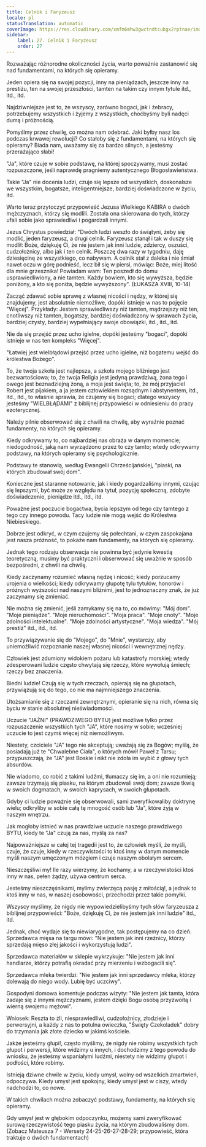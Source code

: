 ```yaml
---
title: Celnik i Faryzeusz
locale: pl
statusTranslation: automatic
coverImage: https://res.cloudinary.com/xmfm6mhw3gwctndtcubgx2rptnae/image/upload/v1740468922/small_cover_tratado_de_psicologia_revolucionaria_a4c0dca4e0.webp
sidebar:
    label: 27. Celnik i Faryzeusz
    order: 27
---
```

Rozważając różnorodne okoliczności życia, warto poważnie zastanowić się nad fundamentami, na których się opieramy.

Jeden opiera się na swojej pozycji, inny na pieniądzach, jeszcze inny na prestiżu, ten na swojej przeszłości, tamten na takim czy innym tytule itd., itd., itd.

Najdziwniejsze jest to, że wszyscy, zarówno bogaci, jak i żebracy, potrzebujemy wszystkich i żyjemy z wszystkich, choćbyśmy byli nadęci dumą i próżnością.

Pomyślmy przez chwilę, co można nam odebrać. Jaki byłby nasz los podczas krwawej rewolucji? Co stałoby się z fundamentami, na których się opieramy? Biada nam, uważamy się za bardzo silnych, a jesteśmy przerażająco słabi!

"Ja", które czuje w sobie podstawę, na której spoczywamy, musi zostać rozpuszczone, jeśli naprawdę pragniemy autentycznego Błogosławieństwa.

Takie "Ja" nie docenia ludzi, czuje się lepsze od wszystkich, doskonalsze we wszystkim, bogatsze, inteligentniejsze, bardziej doświadczone w życiu, itd.

Warto teraz przytoczyć przypowieść Jezusa Wielkiego KABIRA o dwóch mężczyznach, którzy się modlili. Została ona skierowana do tych, którzy ufali sobie jako sprawiedliwi i pogardzali innymi.

Jezus Chrystus powiedział: "Dwóch ludzi weszło do świątyni, żeby się modlić, jeden faryzeusz, a drugi celnik. Faryzeusz stanął i tak w duszy się modlił: Boże, dziękuję Ci, że nie jestem jak inni ludzie, zdziercy, oszuści, cudzołożnicy, albo jak i ten celnik. Poszczę dwa razy w tygodniu, daję dziesięcinę ze wszystkiego, co nabywam. A celnik stał z daleka i nie śmiał nawet oczu w górę podnieść, lecz bił się w piersi, mówiąc: Boże, miej litość dla mnie grzesznika! Powiadam wam: Ten poszedł do domu usprawiedliwiony, a nie tamten. Każdy bowiem, kto się wywyższa, będzie poniżony, a kto się poniża, będzie wywyższony". (ŁUKASZA XVIII, 10-14)

Zacząć zdawać sobie sprawę z własnej nicości i nędzy, w której się znajdujemy, jest absolutnie niemożliwe, dopóki istnieje w nas to pojęcie "Więcej". Przykłady: Jestem sprawiedliwszy niż tamten, mądrzejszy niż ten, cnotliwszy niż tamten, bogatszy, bardziej doświadczony w sprawach życia, bardziej czysty, bardziej wypełniający swoje obowiązki, itd., itd., itd.

Nie da się przejść przez ucho igielne, dopóki jesteśmy "bogaci", dopóki istnieje w nas ten kompleks "Więcej".

"Łatwiej jest wielbłądowi przejść przez ucho igielne, niż bogatemu wejść do królestwa Bożego".

To, że twoja szkoła jest najlepsza, a szkoła mojego bliźniego jest bezwartościowa; to, że twoja Religia jest jedyną prawdziwą, żona tego i owego jest beznadziejną żoną, a moja jest święta; to, że mój przyjaciel Robert jest pijakiem, a ja jestem człowiekiem rozsądnym i abstynentem, itd., itd., itd., to właśnie sprawia, że czujemy się bogaci; dlatego wszyscy jesteśmy "WIELBŁĄDAMI" z biblijnej przypowieści w odniesieniu do pracy ezoterycznej.

Należy pilnie obserwować się z chwili na chwilę, aby wyraźnie poznać fundamenty, na których się opieramy.

Kiedy odkrywamy to, co najbardziej nas obraża w danym momencie; niedogodność, jaką nam wyrządzono przez to czy tamto; wtedy odkrywamy podstawy, na których opieramy się psychologicznie.

Podstawy te stanowią, według Ewangelii Chrześcijańskiej, "piaski, na których zbudował swój dom".

Konieczne jest staranne notowanie, jak i kiedy pogardzaliśmy innymi, czując się lepszymi, być może ze względu na tytuł, pozycję społeczną, zdobyte doświadczenie, pieniądze itd., itd., itd.

Poważne jest poczucie bogactwa, bycia lepszym od tego czy tamtego z tego czy innego powodu. Tacy ludzie nie mogą wejść do Królestwa Niebieskiego.

Dobrze jest odkryć, w czym czujemy się połechtani, w czym zaspokajana jest nasza próżność, to pokaże nam fundamenty, na których się opieramy.

Jednak tego rodzaju obserwacja nie powinna być jedynie kwestią teoretyczną, musimy być praktyczni i obserwować się uważnie w sposób bezpośredni, z chwili na chwilę.

Kiedy zaczynamy rozumieć własną nędzę i nicość; kiedy porzucamy urojenia o wielkości; kiedy odkrywamy głupotę tylu tytułów, honorów i próżnych wyższości nad naszymi bliźnimi, jest to jednoznaczny znak, że już zaczynamy się zmieniać.

Nie można się zmienić, jeśli zamykamy się na to, co mówimy: "Mój dom". "Moje pieniądze". "Moje nieruchomości". "Moja praca". "Moje cnoty". "Moje zdolności intelektualne". "Moje zdolności artystyczne". "Moja wiedza". "Mój prestiż" itd., itd., itd.

To przywiązywanie się do "Mojego", do "Mnie", wystarczy, aby uniemożliwić rozpoznanie naszej własnej nicości i wewnętrznej nędzy.

Człowiek jest zdumiony widokiem pożaru lub katastrofy morskiej; wtedy zdesperowani ludzie często chwytają się rzeczy, które wywołują śmiech; rzeczy bez znaczenia.

Biedni ludzie! Czują się w tych rzeczach, opierają się na głupotach, przywiązują się do tego, co nie ma najmniejszego znaczenia.

Utożsamianie się z rzeczami zewnętrznymi, opieranie się na nich, równa się byciu w stanie absolutnej nieświadomości.

Uczucie "JAŹNI" (PRAWDZIWEGO BYTU) jest możliwe tylko przez rozpuszczenie wszystkich tych "JA", które nosimy w sobie; wcześniej uczucie to jest czymś więcej niż niemożliwym.

Niestety, czciciele "JA" tego nie akceptują; uważają się za Bogów; myślą, że posiadają już te "Chwalebne Ciała", o których mówił Paweł z Tarsu; przypuszczają, że "JA" jest Boskie i nikt nie zdoła im wybić z głowy tych absurdów.

Nie wiadomo, co robić z takimi ludźmi, tłumaczy się im, a oni nie rozumieją; zawsze trzymają się piasku, na którym zbudowali swój dom; zawsze tkwią w swoich dogmatach, w swoich kaprysach, w swoich głupotach.

Gdyby ci ludzie poważnie się obserwowali, sami zweryfikowaliby doktrynę wielu; odkryliby w sobie całą tę mnogość osób lub "Ja", które żyją w naszym wnętrzu.

Jak mogłoby istnieć w nas prawdziwe uczucie naszego prawdziwego BYTU, kiedy te "Ja" czują za nas, myślą za nas?

Najpoważniejsze w całej tej tragedii jest to, że człowiek myśli, że myśli, czuje, że czuje, kiedy w rzeczywistości to ktoś inny w danym momencie myśli naszym umęczonym mózgiem i czuje naszym obolałym sercem.

Nieszczęśliwi my! Ile razy wierzymy, że kochamy, a w rzeczywistości ktoś inny w nas, pełen żądzy, używa centrum serca.

Jesteśmy nieszczęśnikami, mylimy zwierzęcą pasję z miłością!, a jednak to ktoś inny w nas, w naszej osobowości, przechodzi przez takie pomyłki.

Wszyscy myślimy, że nigdy nie wypowiedzielibyśmy tych słów faryzeusza z biblijnej przypowieści: "Boże, dziękuję Ci, że nie jestem jak inni ludzie" itd., itd.

Jednak, choć wydaje się to niewiarygodne, tak postępujemy na co dzień. Sprzedawca mięsa na targu mówi: "Nie jestem jak inni rzeźnicy, którzy sprzedają mięso złej jakości i wykorzystują ludzi".

Sprzedawca materiałów w sklepie wykrzykuje: "Nie jestem jak inni handlarze, którzy potrafią okradać przy mierzeniu i wzbogacili się".

Sprzedawca mleka twierdzi: "Nie jestem jak inni sprzedawcy mleka, którzy dolewają do niego wody. Lubię być uczciwy".

Gospodyni domowa komentuje podczas wizyty: "Nie jestem jak tamta, która zadaje się z innymi mężczyznami, jestem dzięki Bogu osobą przyzwoitą i wierną swojemu mężowi".

Wniosek: Reszta to źli, niesprawiedliwi, cudzołożnicy, złodzieje i perwersyjni, a każdy z nas to potulna owieczka, "Święty Czekoladek" dobry do trzymania jak złote dziecko w jakimś kościele.

Jakże jesteśmy głupi!, często myślimy, że nigdy nie robimy wszystkich tych głupot i perwersji, które widzimy u innych, i dochodzimy z tego powodu do wniosku, że jesteśmy wspaniałymi ludźmi, niestety nie widzimy głupot i podłości, które robimy.

Istnieją dziwne chwile w życiu, kiedy umysł, wolny od wszelkich zmartwień, odpoczywa. Kiedy umysł jest spokojny, kiedy umysł jest w ciszy, wtedy nadchodzi to, co nowe.

W takich chwilach można zobaczyć podstawy, fundamenty, na których się opieramy.

Gdy umysł jest w głębokim odpoczynku, możemy sami zweryfikować surową rzeczywistość tego piasku życia, na którym zbudowaliśmy dom. (Zobacz Mateusza 7 - Wersety 24-25-26-27-28-29; przypowieść, która traktuje o dwóch fundamentach)

